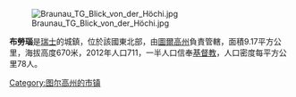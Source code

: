 [[Image:Braunau_TG_Blick_von_der_Höchi.jpg|right]]

'''布勞瑙'''是[[瑞士|瑞士]]的城鎮，位於該國東北部，由[[圖爾高州|圖爾高州]]負責管轄，面積9.17平方公里，海拔高度670米，2012年人口711，一半人口信奉[[基督教|基督教]]，人口密度每平方公里78人。

{{Switzerland-geo-stub}}
[[Category:图尔高州的市镇|Category:图尔高州的市镇]]